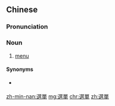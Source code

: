 {{also|选单}}
==Chinese==
{{zh-forms|s=选单}}

===Pronunciation===
{{zh-pron
|m=xuǎndān
|cat=n
}}

===Noun===
{{zh-noun}}

# [[menu]] {{gloss|a list from which the user may select an operation to be performed}}

====Synonyms====
* {{sense|a list from which the user may select an operation to be performed}} {{zh-l|菜單}}

{{zh-cat|Computing}}

[[zh-min-nan:選單]]
[[mg:選單]]
[[chr:選單]]
[[zh:選單]]
